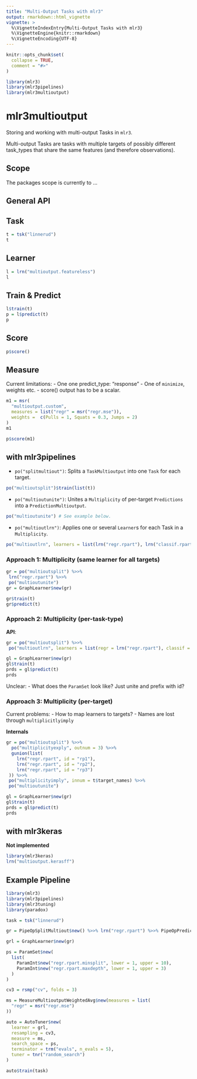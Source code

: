 ```yaml
---
title: "Multi-Output Tasks with mlr3"
output: rmarkdown::html_vignette
vignette: >
  %\VignetteIndexEntry{Multi-Output Tasks with mlr3}
  %\VignetteEngine{knitr::rmarkdown}
  %\VignetteEncoding{UTF-8}
---
```


```r
knitr::opts_chunk$set(
  collapse = TRUE,
  comment = "#>"
)
```

```r
library(mlr3)
library(mlr3pipelines)
library(mlr3multioutput)
```

# mlr3multioutput

Storing and working with multi-output Tasks in `mlr3`.

Multi-output Tasks are tasks with multiple targets of possibly different task_types that share the same features (and therefore observations).

## Scope

The packages scope is currently to ...



## General API

## Task

```r
t = tsk("linnerud")
t
```


## Learner


```r
l = lrn("multioutput.featureless")
l
```

## Train & Predict

```r
l$train(t)
p = l$predict(t)
p
```

## Score

```r
p$score()
```

## Measure

Current limitations:
- One one predict_type: "response"
- One of `minimize`, weights etc.
- score() output has to be a scalar.

```r
m1 = msr(
  "multioutput.custom",
  measures = list("regr" = msr("regr.mse")),
  weights =  c(Pulls = 1, Squats = 0.3, Jumps = 2)
)
m1
```

```r
p$score(m1)
```

## with mlr3pipelines

- `po("splitmultiout")`: Splits a `TaskMultioutput` into one `Task` for each target.

```r
po("multioutsplit")$train(list(t))
```

- `po("multioutunite")`: Unites a `Multiplicity` of per-target `Predictions` into a `PredictionMultioutput`.

```r
po("multioutunite") # See example below.
```

- `po("multioutlrn")`: Applies one or several `Learner`s for each Task in a `Multiplicity`.

```r
po("multioutlrn", learners = list(lrn("regr.rpart"), lrn("classif.rpart")))
```

### Approach 1: Multiplicity (same learner for all targets)

```r
gr = po("multioutsplit") %>>%
 lrn("regr.rpart") %>>%
 po("multioutunite")
gr = GraphLearner$new(gr)

gr$train(t)
gr$predict(t)
```

### Approach 2: Multiplicity (per-task-type)

**API**:

```r
gr = po("multioutsplit") %>>%
 po("multioutlrn", learners = list(regr = lrn("regr.rpart"), classif = lrn("classif.rpart")))

gl = GraphLearner$new(gr)
gl$train(t)
prds = gl$predict(t)
prds
```

Unclear:
- What does the `ParamSet` look like? Just unite and prefix with id?

### Approach 3: Multiplicity (per-target)

Current problems:
  - How to map learners to targets?
  - Names are lost through  `multiplicitlyimply`

**Internals**

```r
gr = po("multioutsplit") %>>%
  po("multiplicityexply", outnum = 3) %>>%
  gunion(list(
    lrn("regr.rpart", id = "rp1"),
    lrn("regr.rpart", id = "rp2"),
    lrn("regr.rpart", id = "rp3")
 )) %>>%
 po("multiplicityimply", innum = t$target_names) %>>%
 po("multioutunite")

gl = GraphLearner$new(gr)
gl$train(t)
prds = gl$predict(t)
prds
```

## with mlr3keras

**Not implemented**

```r
library(mlr3keras)
lrn("multioutput.kerasff")
```


## Example Pipeline

```r
library(mlr3)
library(mlr3pipelines)
library(mlr3tuning)
library(paradox)

task = tsk("linnerud")

gr = PipeOpSplitMultiout$new() %>>% lrn("regr.rpart") %>>% PipeOpPredictionMultiOutUnite$new()

grl = GraphLearner$new(gr)

ps = ParamSet$new(
  list(
    ParamInt$new("regr.rpart.minsplit", lower = 1, upper = 10),
    ParamInt$new("regr.rpart.maxdepth", lower = 1, upper = 3)
  )
)

cv3 = rsmp("cv", folds = 3)

ms = MeasureMultioutputWeightedAvg$new(measures = list(
  "regr" = msr("regr.mse")
))

auto = AutoTuner$new(
  learner = grl,
  resampling = cv3,
  measure = ms,
  search_space = ps,
  terminator = trm("evals", n_evals = 5),
  tuner = tnr("random_search")
)

auto$train(task)
```
